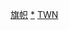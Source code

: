 {{Catnav|各国模板|亚洲各国旗帜|中華民國模板|台灣模板}}
{{Catnav|各国旗帜|亚洲各国旗帜|中華民國旗幟|台灣旗幟}}
{{Catnav|各國旗幟模板|亞洲各國旗幟模板|中華民國旗幟模板}}

{{catmore|Template:TWN-all}}

[[Category:台灣模板|旗帜]]
[[Category:台灣旗幟|*]]
[[Category:中華民國旗幟模板|TWN]]